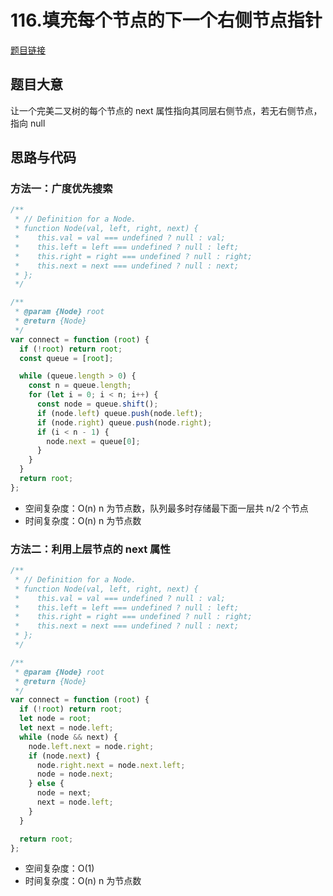 # 116.填充每个节点的下一个右侧节点指针

[题目链接](https://leetcode.cn/problems/populating-next-right-pointers-in-each-node/description/)

## 题目大意

让一个完美二叉树的每个节点的 next 属性指向其同层右侧节点，若无右侧节点，指向 null

## 思路与代码

### 方法一：广度优先搜索

```js
/**
 * // Definition for a Node.
 * function Node(val, left, right, next) {
 *    this.val = val === undefined ? null : val;
 *    this.left = left === undefined ? null : left;
 *    this.right = right === undefined ? null : right;
 *    this.next = next === undefined ? null : next;
 * };
 */

/**
 * @param {Node} root
 * @return {Node}
 */
var connect = function (root) {
  if (!root) return root;
  const queue = [root];

  while (queue.length > 0) {
    const n = queue.length;
    for (let i = 0; i < n; i++) {
      const node = queue.shift();
      if (node.left) queue.push(node.left);
      if (node.right) queue.push(node.right);
      if (i < n - 1) {
        node.next = queue[0];
      }
    }
  }
  return root;
};
```

- 空间复杂度：O(n) n 为节点数，队列最多时存储最下面一层共 n/2 个节点
- 时间复杂度：O(n) n 为节点数

### 方法二：利用上层节点的 next 属性

```js
/**
 * // Definition for a Node.
 * function Node(val, left, right, next) {
 *    this.val = val === undefined ? null : val;
 *    this.left = left === undefined ? null : left;
 *    this.right = right === undefined ? null : right;
 *    this.next = next === undefined ? null : next;
 * };
 */

/**
 * @param {Node} root
 * @return {Node}
 */
var connect = function (root) {
  if (!root) return root;
  let node = root;
  let next = node.left;
  while (node && next) {
    node.left.next = node.right;
    if (node.next) {
      node.right.next = node.next.left;
      node = node.next;
    } else {
      node = next;
      next = node.left;
    }
  }

  return root;
};
```

- 空间复杂度：O(1)
- 时间复杂度：O(n) n 为节点数
